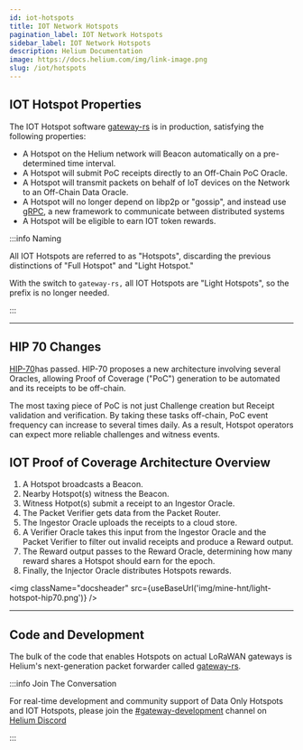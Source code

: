```yaml
---
id: iot-hotspots
title: IOT Network Hotspots
pagination_label: IOT Network Hotspots
sidebar_label: IOT Network Hotspots
description: Helium Documentation
image: https://docs.helium.com/img/link-image.png
slug: /iot/hotspots
---
```



## IOT Hotspot Properties

The IOT Hotspot software [gateway-rs](https://github.com/helium/gateway-rs) is in production,
satisfying the following properties:

- A Hotspot on the Helium network will Beacon automatically on a pre-determined time interval.
- A Hotspot will submit PoC receipts directly to an Off-Chain PoC Oracle.
- A Hotspot will transmit packets on behalf of IoT devices on the Network to an Off-Chain Data
  Oracle.
- A Hotspot will no longer depend on libp2p or "gossip", and instead use [gRPC](https://grpc.io/), a
  new framework to communicate between distributed systems
- A Hotspot will be eligible to earn IOT token rewards.

:::info Naming

All IOT Hotspots are referred to as "Hotspots", discarding the previous distinctions of "Full
Hotspot" and "Light Hotspot."

With the switch to `gateway-rs,` all IOT Hotspots are "Light Hotspots", so the prefix is no longer
needed.

:::

---

## HIP 70 Changes

[HIP-70](https://github.com/helium/HIP/issues/471)has passed. HIP-70 proposes a new architecture
involving several Oracles, allowing Proof of Coverage ("PoC") generation to be automated and its
receipts to be off-chain.

The most taxing piece of PoC is not just Challenge creation but Receipt validation and verification.
By taking these tasks off-chain, PoC event frequency can increase to several times daily. As a
result, Hotspot operators can expect more reliable challenges and witness events.

## IOT Proof of Coverage Architecture Overview

1. A Hotspot broadcasts a Beacon.
2. Nearby Hotspot(s) witness the Beacon.
3. Witness Hotpot(s) submit a receipt to an Ingestor Oracle.
4. The Packet Verifier gets data from the Packet Router.
5. The Ingestor Oracle uploads the receipts to a cloud store.
6. A Verifier Oracle takes this input from the Ingestor Oracle and the Packet Verifier to filter out
   invalid receipts and produce a Reward output.
7. The Reward output passes to the Reward Oracle, determining how many reward shares a Hotspot
   should earn for the epoch.
8. Finally, the Injector Oracle distributes Hotspots rewards.

<img className="docsheader" src={useBaseUrl('img/mine-hnt/light-hotspot-hip70.png')} />

---

## Code and Development

The bulk of the code that enables Hotspots on actual LoRaWAN gateways is Helium's next-generation
packet forwarder called [gateway-rs](https://github.com/helium/gateway-rs).

:::info Join The Conversation

For real-time development and community support of Data Only Hotspots and IOT Hotspots, please join
the [#gateway-development](discord://discord.com/channels/404106811252408320/784462269072277576)
channel on [Helium Discord](https://discord.gg/helium)

:::
